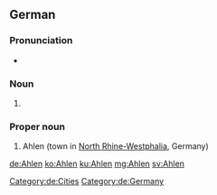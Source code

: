 ==German==
{{wikipedia}}
{{wikipedia|lang=de}}

===Pronunciation===
* {{homophones|Aalen|aalen|lang=de}}

===Noun===
{{head|de|noun form}}

# {{plural of|Ahle|lang=de}}

===Proper noun===
{{head|de|proper noun|g=?}}

# Ahlen (town in [[North Rhine-Westphalia]], Germany)

[[Category:de:Cities]]
[[Category:de:Germany]]

[[de:Ahlen]]
[[ko:Ahlen]]
[[ku:Ahlen]]
[[mg:Ahlen]]
[[sv:Ahlen]]
